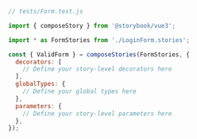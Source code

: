 ```js
// tests/Form.test.js

import { composeStory } from '@storybook/vue3';

import * as FormStories from './LoginForm.stories';

const { ValidForm } = composeStories(FormStories, {
  decorators: [
    // Define your story-level decorators here
  ],
  globalTypes: {
    // Define your global types here
  },
  parameters: {
    // Define your story-level parameters here
  },
});
```
